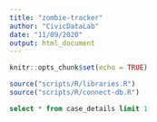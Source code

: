 ```yaml
---
title: "zombie-tracker"
author: "CivicDataLab"
date: "11/09/2020"
output: html_document
---
```


```r
knitr::opts_chunk$set(echo = TRUE)
```

```r
source("scripts/R/libraries.R")
source("scripts/R/connect-db.R")
```


```sql
select * from case_details limit 1
```




